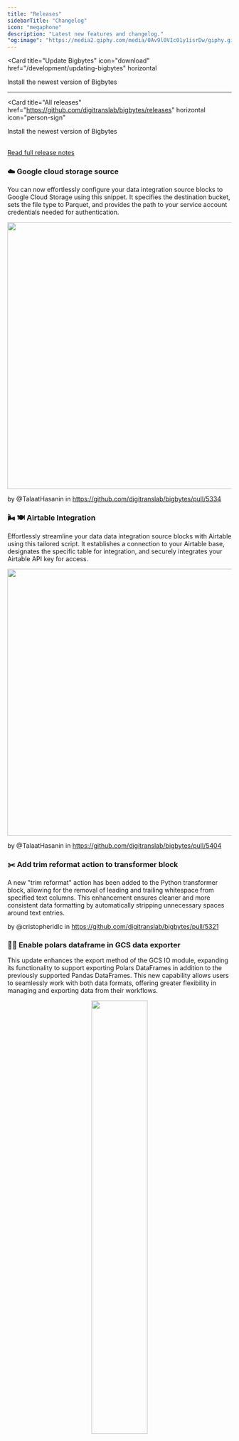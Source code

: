 ```yaml
---
title: "Releases"
sidebarTitle: "Changelog"
icon: "megaphone"
description: "Latest new features and changelog."
"og:image": "https://media2.giphy.com/media/0Av9l0VIc01y1isrDw/giphy.gif"
---
```


<Card
  title="Update Bigbytes"
  icon="download"
  href="/development/updating-bigbytes"
  horizontal
>
  Install the newest version of Bigbytes
</Card>


---

<Card
  title="All releases"
  href="https://github.com/digitranslab/bigbytes/releases"
  horizontal
  icon="person-sign"
>
  Install the newest version of Bigbytes
</Card>

<br />

<Update label="Kaos" description="0.9.74">
<a href="https://github.com/digitranslab/bigbytes/releases/tag/0.9.74">
  Read full release notes
</a>

### ☁️ Google cloud storage source

You can now effortlessly configure your data integration source blocks to Google Cloud Storage using this snippet. It specifies the destination bucket, sets the file type to Parquet, and provides the path to your service account credentials needed for authentication.

<div align="center">
<img src="https://github.com/digitranslab/assets/blob/main/pipelines/integration-pipelines/gcs_integration_test.png?raw=true" width="600"/>
</div>

by @TalaatHasanin in https://github.com/digitranslab/bigbytes/pull/5334

### 🌬️ 🍽️ Airtable Integration

Effortlessly streamline your data data integration source blocks with Airtable using this tailored script. It establishes a connection to your Airtable base, designates the specific table for integration, and securely integrates your Airtable API key for access.

<div align="center">
<img src="https://github.com/digitranslab/assets/blob/main/pipelines/integration-pipelines/airtable_integration_test.png?raw=true" width="600"/>
</div>

by @TalaatHasanin in https://github.com/digitranslab/bigbytes/pull/5404

### ✂️ Add trim reformat action to transformer block
A new "trim reformat" action has been added to the Python transformer block, allowing for the removal of leading and trailing whitespace from specified text columns. This enhancement ensures cleaner and more consistent data formatting by automatically stripping unnecessary spaces around text entries.


by @cristopheridlc in https://github.com/digitranslab/bigbytes/pull/5321

### 🐻‍❄️ Enable polars dataframe in GCS data exporter

This update enhances the export method of the GCS IO module, expanding its functionality to support exporting Polars DataFrames in addition to the previously supported Pandas DataFrames. This new capability allows users to seamlessly work with both data formats, offering greater flexibility in managing and exporting data from their workflows.

<div align="center">
<img src="https://media0.giphy.com/media/v1.Y2lkPTc5MGI3NjExbDM2amtld2toajMxMmR2cmt2eHc4MmdlZ2V6Y3IxcXdncmI1ZGN5YSZlcD12MV9pbnRlcm5hbF9naWZfYnlfaWQmY3Q9Zw/aK4wh0UE3oddS/giphy.webp?raw=true" width="50%" />
</div>

by @TalaatHasanin in https://github.com/digitranslab/bigbytes/pull/5348

### Add support to scheduler name on k8s executor

This update adds the ability to customize Kubernetes scheduler options when using the Kubernetes Executor. Users can now directly configure scheduler settings, providing increased flexibility and control over how pods are scheduled within Kubernetes environments.

by @messerzen in https://github.com/digitranslab/bigbytes/pull/5412

</Update>

<Update label="Deadpool & Wolverine" description="0.9.73">
  <a href="https://github.com/digitranslab/bigbytes/releases/tag/0.9.73">
    Read full release notes
  </a>

  ### 🧠 Memory management upgrade

  This feature enhances system performance and stability by optimizing allocation, deallocation, and overall utilization of RAM resources, resulting in improved efficiency and reduced memory-related errors.

  Check out the [doc](https://www.notion.so/bigbytes/Memory-management-upgrades-e6c5e6e360ce410094091e00c46e3bb6?pvs=4) for details.

  <br/>

  ### 🔄 Dynamic blocks 2.0

  Introducing an enhanced Dynamic blocks feature for creating dynamic content blocks that can adapt based on user input or data changes, offering improved flexibility and interactivity for users. This update aims to streamline workflows and enhance the overall user experience by making content more responsive and customizable.

  Learn more in this [doc](https://www.notion.so/bigbytes/Dynamic-Blocks-2-0-d2fc11a4f48148d68b817e9bfb38a732).


  ### 🔐 Azure DB connection via Key Vault

  Securely retrieve a database connection URL stored in Azure Key Vault using environment variables for authentication.

  ```
  AZURE_KEY_VAULT_URL
  AZURE_CLIENT_ID
  AZURE_CLIENT_SECRET
  AZURE_TENANT_ID
  ```

  by [@wangxiaoyou1993](https://github.com/wangxiaoyou1993) in [#5302](https://github.com/digitranslab/bigbytes/pull/5302)

  ### 👁️ Workspace monitoring

  Add an "Overview" page and "Pipeline runs" page to the Workspace Management UI. This provides some overall monitoring for all of the pipeline runs in the different workspaces without having to individually open up each workspace instance.

  <div align="center">
  <img src="https://github.com/user-attachments/assets/0b8a1d83-3292-4e10-928b-5d625f817d40" width="600"/>
  </div>

  <br/>

  by @johnson-bigbytes in https://github.com/digitranslab/bigbytes/pull/5311
</Update>

<Update label="House Targaryen" description="0.9.72">
  <a href="https://github.com/digitranslab/bigbytes/releases/tag/0.9.72">
    Read full release notes
  </a>

  <iframe
    width="560"
    height="315"
    src="https://www.youtube.com/embed/abiOckshzu8"
    title="House Targaryen Release"
    frameborder="0"
    allow="accelerometer; autoplay; clipboard-write; encrypted-media; gyroscope; picture-in-picture"
    allowfullscreen
  />
</Update>

<Update label="X-Men" description="0.9.71">
  <a href="https://github.com/digitranslab/bigbytes/releases/tag/0.9.71">
    Read full release notes
  </a>

  <Frame>
    <iframe
      width="560"
      height="315"
      src="https://www.youtube.com/embed/m8iw0e8346k"
      title="X-Men Release"
      frameborder="0"
      allow="accelerometer; autoplay; clipboard-write; encrypted-media; gyroscope; picture-in-picture"
      allowfullscreen
    />
  </Frame>
</Update>

<Update label="Fallout" description="0.9.70">
  <a href="https://github.com/digitranslab/bigbytes/releases/tag/0.9.70">
    Read full release notes
  </a>

  <Frame>
    <iframe
      width="560"
      height="315"
      src="https://www.youtube.com/embed/rAp7psCTxC8"
      title="Fallout Release"
      frameborder="0"
      allow="accelerometer; autoplay; clipboard-write; encrypted-media; gyroscope; picture-in-picture"
      allowfullscreen
    />
  </Frame>
</Update>

<Update label="Invincible" description="0.9.68">
  <a href="https://github.com/digitranslab/bigbytes/releases/tag/0.9.68">
    Read full release notes
  </a>

  <Frame>
    <iframe
      width="560"
      height="315"
      src="https://www.youtube.com/embed/ck1UGjUeGGA"
      title="Invincible Release"
      frameborder="0"
      allow="accelerometer; autoplay; clipboard-write; encrypted-media; gyroscope; picture-in-picture"
      allowfullscreen
    />
  </Frame>
</Update>

- [0.9.66 | Shogun Release](https://github.com/digitranslab/bigbytes/releases/tag/0.9.66)
- [0.9.65 | Demon Slayer Release](https://github.com/digitranslab/bigbytes/releases/tag/0.9.65)
- [0.9.64 | Bigbytes Release](https://github.com/digitranslab/bigbytes/releases/tag/0.9.64)
- [0.9.63 | Halo Release](https://github.com/digitranslab/bigbytes/releases/tag/0.9.63)
- [0.9.62 | The Beekeeper Release](https://github.com/digitranslab/bigbytes/releases/tag/0.9.62)
- [0.9.60 | Yusuke Urameshi Release](https://github.com/digitranslab/bigbytes/releases/tag/0.9.60)
- [0.9.59 | Year of the Dragon Release](https://github.com/digitranslab/bigbytes/releases/tag/0.9.59)
- [0.9.50 | Wonka Release](https://github.com/digitranslab/bigbytes/releases/tag/0.9.50)
- [0.9.48 | The Boy and the Heron Release](https://github.com/digitranslab/bigbytes/releases/tag/0.9.48)
- [0.9.46 | Wish Release](https://github.com/digitranslab/bigbytes/releases/tag/0.9.46)
- [0.9.45 | Yuji Itadori Release](https://github.com/digitranslab/bigbytes/releases/tag/0.9.45)
- [0.9.43 | Attack on Titan Release](https://github.com/digitranslab/bigbytes/releases/tag/0.9.43)
- [0.9.41 | Halloween Release](https://github.com/digitranslab/bigbytes/releases/tag/0.9.41)
- [0.9.38 | Goosebumps Release](https://github.com/digitranslab/bigbytes/releases/tag/0.9.38)
- [0.9.35 | Loki Release](https://github.com/digitranslab/bigbytes/releases/tag/0.9.35)
- [0.9.34 | C-3PO Release](https://github.com/digitranslab/bigbytes/releases/tag/0.9.34)
- [0.9.30 | Cowboy Bebop Release](https://github.com/digitranslab/bigbytes/releases/tag/0.9.30)
- [0.9.28 | The Creator Release](https://github.com/digitranslab/bigbytes/releases/tag/0.9.28)
- [0.9.26 | Expend4bles Release](https://github.com/digitranslab/bigbytes/releases/tag/0.9.26)
- [0.9.23 | One Piece Release](https://github.com/digitranslab/bigbytes/releases/tag/0.9.23)
- [0.9.21 | Ahsoka Release](https://github.com/digitranslab/bigbytes/releases/tag/0.9.21)
- [0.9.19 | The Equalizer Release](https://github.com/digitranslab/bigbytes/releases/tag/0.9.19)
- [0.9.16 | Gran Turismo Release](https://github.com/digitranslab/bigbytes/releases/tag/0.9.16)
- [0.9.14 | Blue Beetle Release](https://github.com/digitranslab/bigbytes/releases/tag/0.9.14)
- [0.9.11 | Mutant Mayhem Release](https://github.com/digitranslab/bigbytes/releases/tag/0.9.11)
- [0.9.10 | Haunted Mansion Release](https://github.com/digitranslab/bigbytes/releases/tag/0.9.10)
- [0.9.80 | Dead Reckoning Release](https://github.com/digitranslab/bigbytes/releases/tag/0.9.8)
- [0.9.40 | Solar Flare Release](https://github.com/digitranslab/bigbytes/releases/tag/0.9.4)
- [0.9.00 | The Dial of Destiny Release](https://github.com/digitranslab/bigbytes/releases/tag/0.9.0)
- [0.8.93 | Rise of the Beasts Release](https://github.com/digitranslab/bigbytes/releases/tag/0.8.93)
- [0.8.86 | Fast Release](https://github.com/digitranslab/bigbytes/releases/tag/0.8.86)
- [0.8.83 | Fury of the Gods Release](https://github.com/digitranslab/bigbytes/releases/tag/0.8.83)
- [0.8.78 | Rise of the Machines Release](https://github.com/digitranslab/bigbytes/releases/tag/0.8.78)
- [0.8.75 | Guardians Release](https://github.com/digitranslab/bigbytes/releases/tag/0.8.75)
- [0.8.69 | Hairy Otter Release](https://github.com/digitranslab/bigbytes/releases/tag/0.8.69)
- [0.8.58 | Once & Always Release](https://github.com/digitranslab/bigbytes/releases/tag/0.8.58)
- [0.8.52 | The Super Mario Bros. Release](https://github.com/digitranslab/bigbytes/releases/tag/0.8.52)
- [0.8.44 | Dungeons and Dragons Release](https://github.com/digitranslab/bigbytes/releases/tag/0.8.44)
- [0.8.37 | Foundation Release](https://github.com/digitranslab/bigbytes/releases/tag/0.8.37)
- [0.8.29 | Wick Release](https://github.com/digitranslab/bigbytes/releases/tag/0.8.29)
- [0.8.27 | Shazam Release](https://github.com/digitranslab/bigbytes/releases/tag/0.8.27)
- [0.8.24 | Merlin Release](https://github.com/digitranslab/bigbytes/releases/tag/0.8.24)
- [0.8.15 | Creed Release](https://github.com/digitranslab/bigbytes/releases/tag/0.8.15)
- [0.8.11 | The Mandalorian Release](https://github.com/digitranslab/bigbytes/releases/tag/0.8.11)
- [0.8.3 | Everything Everywhere All at Once Release](https://github.com/digitranslab/bigbytes/releases/tag/0.8.3)
- [0.7.98 | Quantumania Release](https://github.com/digitranslab/bigbytes/releases/tag/0.7.98)
- [0.7.90 | That '90s Show Release](https://github.com/digitranslab/bigbytes/releases/tag/0.7.90)
- [0.7.84 | Rabbit Release](https://github.com/digitranslab/bigbytes/releases/tag/0.7.84)
- [0.7.74 | Lunar Release](https://github.com/digitranslab/bigbytes/releases/tag/0.7.74)
